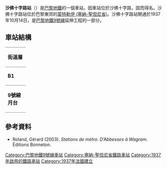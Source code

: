 {{Infobox station
| name                = 沙佛十字路站
| symbol_location     = paris
| symbol              = m
| symbol2             = 
| type                = [[巴黎地鐵|巴黎地鐵]]車站
| image               = [[File:JPEG.P1280461.jpg|275px]]
| alt                 = 
| caption             = 
| other_name          = 
| address             = [[蒙特勒伊_(塞納-聖但尼省)|蒙特勒伊 (塞納-聖但尼省)]]
| borough             = [[法蘭西島|法蘭西島]]
| country             = 法國
| iso_region          = FR_scale:2000
| coordinates_display = title
| coordinates_format  = dms
| latd  = 48.858055| latm  = | lats  = | latNS  = 
| longd = 2.435764| longm = | longs = | longEW = 
| coordinates         = 
| owned               = [[RATP|RATP]]
| operator            = [[RATP|RATP]]
| line                = 
| disabled            = 
| zone                = 1
| opened              = {{Start-date|1937年10月14日}}
| closed              = <!-- {{End date|YYYY|MM|DD|df=y}} -->
| services            = 
| map_type            = France Paris
}}
'''沙佛十字路站'''（{{lang-fr|Croix de Chavaux}}）是[[巴黎地鐵|巴黎地鐵]]的一個車站，因車站位於沙佛十字路，固而得名。沙佛十字路站位於巴黎東郊的[[蒙特勒伊_(塞納-聖但尼省)|蒙特勒伊 (塞納-聖但尼省)]]。沙佛十字路站開通於1937年10月14日，是[[巴黎地鐵9號線|巴黎地鐵9號線]]延伸工程的一部分。
== 車站結構 ==
{| border=0 cellspacing=0 cellpadding=3
|style="border-bottom:solid 1px gray;border-top:solid 1px gray;" width=50 valign=top|'''街道層'''
|-
|style="border-bottom:solid 1px gray;border-top:solid 1px gray;" width=50 valign=top|'''B1'''
|style="border-top:solid 1px gray;border-bottom:solid 1px gray;" width=100 valign=top|夾層
|-
|style="border-bottom:solid 1px gray;" width=50 rowspan=10 valign=top|'''9號線月台'''
|style="border-top:solid 1px gray;border-right:solid 2px black;border-left:solid 2px black;border-bottom:solid 2px black;" colspan=2|<center><small>[[側式月台|側式月台]]，右側開門</small>
|-
|style="border-bottom:solid 1px gray;" width=100|西行
|style="border-bottom:solid 1px gray;" width=390|{{arrow|L}} [[File:Metro-M.svg|16x16px]][[File:Paris_Metro_9.svg|16x16px]]往[[塞夫爾橋站|塞夫爾橋]]<small>（[[羅伯斯庇爾站|羅伯斯庇爾]]）</small>
|-
|東行
|{{arrow|R}} [[File:Metro-M.svg|16x16px]][[File:Paris_Metro_9.svg|16x16px]]往[[蒙特勒伊鎮站|蒙特勒伊鎮]]<small>（總站）</small>
|-
|style="border-top:solid 2px black;border-right:solid 2px black;border-left:solid 2px black;border-bottom:solid 1px gray;" colspan=2|<center><small>[[側式月台|側式月台]]，右側開門</small>
|}
{{commons category|Croix de Chavaux (Paris Metro)}}

==參考資料==
*Roland, Gérard (2003). ''Stations de métro. D’Abbesses à Wagram.'' Éditions Bonneton.
{{巴黎地鐵9號線}}
{{DEFAULTSORT:Croix de Chavaux}}
[[Category:巴黎地鐵9號線車站|Category:巴黎地鐵9號線車站]]
[[Category:塞納-聖但尼省鐵路車站|Category:塞納-聖但尼省鐵路車站]]
[[Category:1937年啟用的鐵路車站|Category:1937年啟用的鐵路車站]]
[[Category:1937年法國建立|Category:1937年法國建立]]
